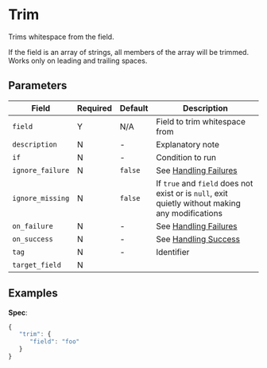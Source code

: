 
# Trim

<Synopsis>
Trims whitespace from the field.
</Synopsis>

If the field is an array of strings, all members of the array will be trimmed. Works only on leading and trailing spaces.

## Parameters

|Field|Required|Default|Description|
|---|---|---|---|
|`field`|Y|N/A|Field to trim whitespace from|
|`description`|N|-|Explanatory note|
|`if`|N|-|Condition to run|
|`ignore_failure`|N|`false`|See [Handling Failures](../handling-failures.mdx)|
|`ignore_missing`|N|`false`|If `true` and `field` does not exist or is `null`, exit quietly without making any modifications|
|`on_failure`|N|-|See [Handling Failures](../handling-failures.mdx)|
|`on_success`|N|-|See [Handling Success](../handling-success.mdx)|
|`tag`|N|-|Identifier|
|`target_field`|N|||

## Examples

**Spec**:

```js
{
   "trim": {
      "field": "foo"
   }
}
```
